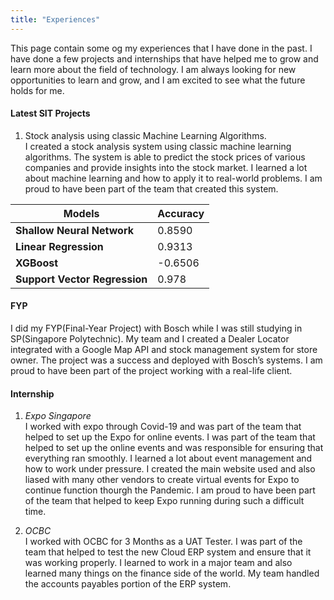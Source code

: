 ```yaml
---
title: "Experiences"
---
```


This page contain some og my experiences that I have done in the past. I have done a few projects and internships that have helped me to grow and learn more about the field of technology. I am always looking for new opportunities to learn and grow, and I am excited to see what the future holds for me.

#### Latest SIT Projects
1. Stock analysis using classic Machine Learning Algorithms.<br> 
   I created a stock analysis system using classic machine learning algorithms. The system is able to predict the stock prices of various companies and provide insights into the stock market. I learned a lot about machine learning and how to apply it to real-world problems. I am proud to have been part of the team that created this system.

| Models   | Accuracy |
|-------------|-------------|
| **Shallow Neural Network**  | 0.8590   |
| **Linear Regression**    | 0.9313      |
| **XGBoost**  | -0.6506     |
| **Support Vector Regression** | 0.978     |

#### FYP

I did my FYP(Final-Year Project) with Bosch while I was still studying in SP(Singapore Polytechnic). My team and I created a Dealer Locator integrated with a Google Map API and stock management system for store owner. The project was a success and deployed with Bosch's systems. I am proud to have been part of the project working with a real-life client.

#### Internship

1.  *Expo Singapore* <br> 
I worked with expo through Covid-19 and was part of the team that helped to set up the Expo for online events. I was part of the team that helped to set up the online events and was responsible for ensuring that everything ran smoothly. I learned a lot about event management and how to work under pressure. I created the main website used and also liased with many other vendors to create virtual events for Expo to continue function thourgh the Pandemic. I am proud to have been part of the team that helped to keep Expo running during such a difficult time.

2.  *OCBC* <br> 
I worked with OCBC for 3 Months as a UAT Tester. I was part of the team that helped to test the new Cloud ERP system and ensure that it was working properly. I learned to work in a major team and also learned many things on the finance side of the world. My team handled the accounts payables portion of the ERP system.
